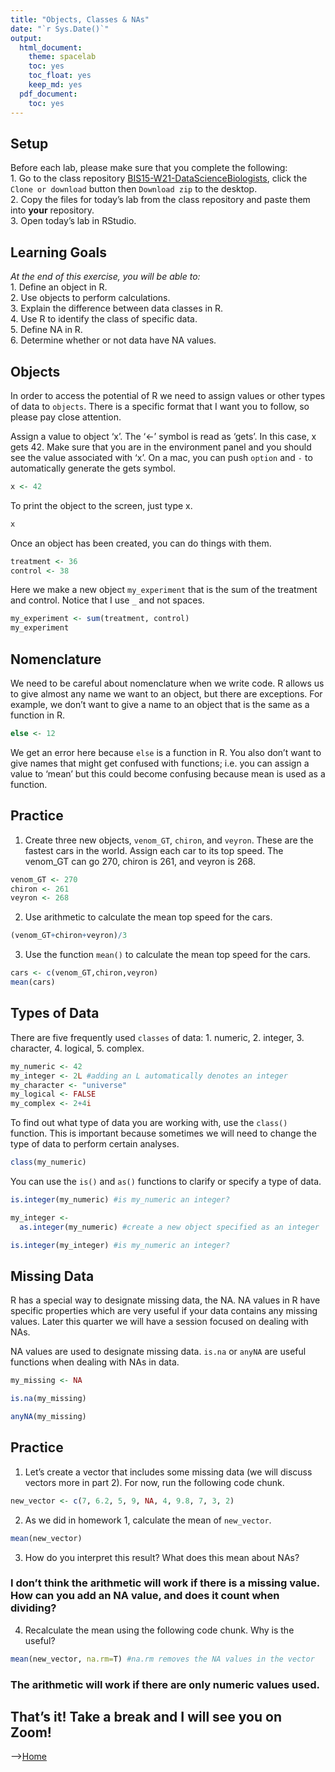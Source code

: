 ```yaml
---
title: "Objects, Classes & NAs"
date: "`r Sys.Date()`"
output:
  html_document: 
    theme: spacelab
    toc: yes
    toc_float: yes
    keep_md: yes
  pdf_document:
    toc: yes
---
```


## Setup
Before each lab, please make sure that you complete the following:  
1. Go to the class repository [BIS15-W21-DataScienceBiologists](https://github.com/jmledford3115/BIS15L-W21-DataScienceBiologists), click the `Clone or download` button then `Download zip` to the desktop.  
2. Copy the files for today's lab from the class repository and paste them into **your** repository.  
3. Open today's lab in RStudio. 

## Learning Goals
*At the end of this exercise, you will be able to:*    
1. Define an object in R.  
2. Use objects to perform calculations.  
3. Explain the difference between data classes in R.  
4. Use R to identify the class of specific data.  
5. Define NA in R.  
6. Determine whether or not data have NA values.  

## Objects
In order to access the potential of R we need to assign values or other types of data to `objects`. There is a specific format that I want you to follow, so please pay close attention.  

Assign a value to object 'x'. The '<-' symbol is read as 'gets'. In this case, x gets 42. Make sure that you are in the environment panel and you should see the value associated with 'x'. On a mac, you can push `option` and `-` to automatically generate the gets symbol.  
```r
x <- 42
```

To print the object to the screen, just type x.  
```r
x
```

Once an object has been created, you can do things with them.  
```r
treatment <- 36
control <- 38
```

Here we make a new object `my_experiment` that is the sum of the treatment and control. Notice that I use `_` and not spaces.  
```r
my_experiment <- sum(treatment, control)
my_experiment
```

## Nomenclature
We need to be careful about nomenclature when we write code. R allows us to give almost any name we want to an object, but there are exceptions. For example, we don't want to give a name to an object that is the same as a function in R.  
```r
else <- 12
```

We get an error here because `else` is a function in R. You also don't want to give names that might get confused with functions; i.e. you can assign a value to 'mean' but this could become confusing because mean is used as a function.  

## Practice
1. Create three new objects, `venom_GT`, `chiron`, and `veyron`. These are the fastest cars in the world. Assign each car to its top speed. The venom_GT can go 270, chiron is 261, and veyron is 268.
```r
venom_GT <- 270
chiron <- 261
veyron <- 268
```

2. Use arithmetic to calculate the mean top speed for the cars.
```r
(venom_GT+chiron+veyron)/3

```

3. Use the function `mean()` to calculate the mean top speed for the cars.
```r
cars <- c(venom_GT,chiron,veyron)
mean(cars)
```

## Types of Data
There are five frequently used `classes` of data: 1. numeric, 2. integer, 3. character, 4. logical, 5. complex.
```r
my_numeric <- 42
my_integer <- 2L #adding an L automatically denotes an integer
my_character <- "universe"
my_logical <- FALSE
my_complex <- 2+4i
```

To find out what type of data you are working with, use the `class()` function. This is important because sometimes we will need to change the type of data to perform certain analyses.
```r
class(my_numeric)
```

You can use the `is()` and `as()` functions to clarify or specify a type of data.
```r
is.integer(my_numeric) #is my_numeric an integer?
```

```r
my_integer <- 
  as.integer(my_numeric) #create a new object specified as an integer
```

```r
is.integer(my_integer) #is my_numeric an integer?
```

## Missing Data
R has a special way to designate missing data, the NA. NA values in R have specific properties which are very useful if your data contains any missing values. Later this quarter we will have a session focused on dealing with NAs.  

NA values are used to designate missing data. `is.na` or `anyNA` are useful functions when dealing with NAs in data. 
```r
my_missing <- NA
```

```r
is.na(my_missing)
```

```r
anyNA(my_missing)
```

## Practice  
1. Let's create a vector that includes some missing data (we will discuss vectors more in part 2). For now, run the following code chunk.  
```r
new_vector <- c(7, 6.2, 5, 9, NA, 4, 9.8, 7, 3, 2)
```

2. As we did in homework 1, calculate the mean of `new_vector`.
```r
mean(new_vector)
```

3. How do you interpret this result? What does this mean about NAs?  

### I don't think the arithmetic will work if there is a missing value. How can you add an NA value, and does it count when dividing? 

4. Recalculate the mean using the following code chunk. Why is the useful?  
```r
mean(new_vector, na.rm=T) #na.rm removes the NA values in the vector
```
### The arithmetic will work if there are only numeric values used. 
## That's it! Take a break and I will see you on Zoom!  

-->[Home](https://jmledford3115.github.io/datascibiol/)  